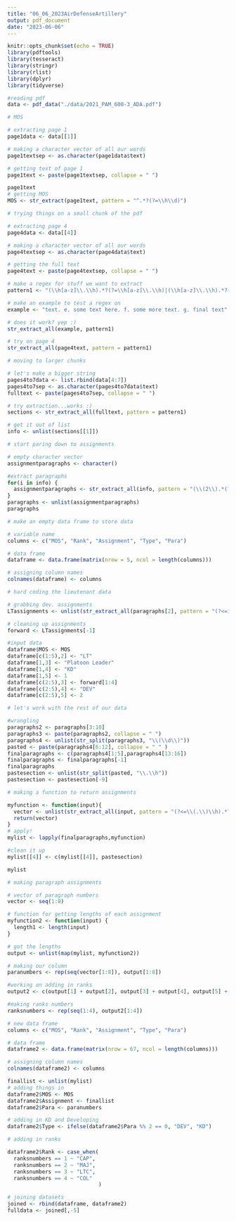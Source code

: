 ```yaml
---
title: "06_06_2023AirDefenseArtillery"
output: pdf_document
date: "2023-06-06"
---
```


```r
knitr::opts_chunk$set(echo = TRUE)
library(pdftools)
library(tesseract)
library(stringr)
library(rlist)
library(dplyr)
library(tidyverse)
```

```r
#reading pdf
data <- pdf_data("./data/2021_PAM_600-3_ADA.pdf")
```

```r
# MOS

# extracting page 1
page1data <- data[[1]]

# making a character vector of all our words
page1textsep <- as.character(page1data$text)

# getting text of page 1
page1text <- paste(page1textsep, collapse = " ")

page1text
# getting MOS
MOS <- str_extract(page1text, pattern = "^.*?(?=\\h\\d)")
```

```r
# trying things on a small chunk of the pdf

# extracting page 4
page4data <- data[[4]]

# making a character vector of all our words
page4textsep <- as.character(page4data$text)

# getting the full text
page4text <- paste(page4textsep, collapse = " ")

# make a regex for stuff we want to extract
pattern1 <- "(\\h[a-z]\\.\\h).*?(?=\\h[a-z]\\.\\h)|(\\h[a-z]\\.\\h).*?(?=$)"

# make an example to test a regex on
example <- "text. e. some text here. f. some more text. g. final text"

# does it work? yep :)
str_extract_all(example, pattern1)

# try on page 4
str_extract_all(page4text, pattern = pattern1)
```

```r
# moving to larger chunks

# let's make a bigger string
pages4to7data <- list.rbind(data[4:7])
pages4to7sep <- as.character(pages4to7data$text)
fulltext <- paste(pages4to7sep, collapse = " ")

# try extraction...works :) 
sections <- str_extract_all(fulltext, pattern = pattern1)

# get it out of list
info <- unlist(sections[[1]])
```

```r
# start paring down to assignments

# empty character vector
assignmentparagraphs <- character()

#extract paragraphs
for(i in info) {
  assignmentparagraphs <- str_extract_all(info, pattern = "(\\(2\\).*(?=\\(3\\)))|(\\(3\\).*(?=\\(4\\)))")
}
paragraphs <- unlist(assignmentparagraphs)
paragraphs
```

```r
# make an empty data frame to store data

# variable name
columns <- c("MOS", "Rank", "Assignment", "Type", "Para")

# data frame
dataframe <- data.frame(matrix(nrow = 5, ncol = length(columns)))

# assigning column names
colnames(dataframe) <- columns
```

```r
# hard coding the lieutenant data

# grabbing dev. assignments
LTassignments <- unlist(str_extract_all(paragraphs[2], pattern = "(?<=include\\h).*?(?=\\,)|(?<=\\,\\h).*?(?=\\,)|(?<=and\\h).*?(?=\\.)"))

# cleaning up assignments
forward <- LTassignments[-1]

#input data
dataframe$MOS <- MOS
dataframe[c(1:5),2] <- "LT"
dataframe[1,3] <- "Platoon Leader"
dataframe[1,4] <- "KD"
dataframe[1,5] <- 1
dataframe[c(2:5),3] <- forward[1:4]
dataframe[c(2:5),4] <- "DEV"
dataframe[c(2:5),5] <- 2
```

```r
# let's work with the rest of our data

#wrangling
paragraphs2 <- paragraphs[3:10]
paragraphs3 <- paste(paragraphs2, collapse = " ")
paragraphs4 <- unlist(str_split(paragraphs3, "\\(\\d\\)"))
pasted <- paste(paragraphs4[6:12], collapse = " " )
finalparagraphs <- c(paragraphs4[1:5],paragraphs4[13:16])
finalparagraphs <- finalparagraphs[-1]
finalparagraphs
pastesection <- unlist(str_split(pasted, "\\.\\h"))
pastesection <- pastesection[-9]
```

```r
# making a function to return assignments

myfunction <- function(input){
  vector <- unlist(str_extract_all(input, pattern = "(?<=\\(.\\)\\h).*?(?=\\.)|(?<=\\(.\\)\\h).*?(?=\\h$)"))
  return(vector)
}
# apply!
mylist <- lapply(finalparagraphs,myfunction)

#clean it up
mylist[[4]] <- c(mylist[[4]], pastesection)

mylist
```

```r
# making paragraph assignments

# vector of paragraph numbers
vector <- seq(1:8)

# function for getting lengths of each assignment
myfunction2 <- function(input) {
  length1 <- length(input)
}

# got the lengths
output <- unlist(map(mylist, myfunction2))

# making our column
paranumbers <- rep(seq(vector[1:8]), output[1:8])

#working on adding in ranks
output2 <- c(output[1] + output[2], output[3] + output[4], output[5] + output[6], output[7] + output[8])

#making ranks numbers
ranksnumbers <- rep(seq(1:4), output2[1:4])
```

```r
# new data frame
columns <- c("MOS", "Rank", "Assignment", "Type", "Para")

# data frame
dataframe2 <- data.frame(matrix(nrow = 67, ncol = length(columns)))

# assigning column names
colnames(dataframe2) <- columns

finallist <- unlist(mylist)
# adding things in
dataframe2$MOS <- MOS
dataframe2$Assignment <- finallist
dataframe2$Para <- paranumbers

# adding in KD and Developing
dataframe2$Type <- ifelse(dataframe2$Para %% 2 == 0, "DEV", "KD")

# adding in ranks

dataframe2$Rank <- case_when(
  ranksnumbers == 1 ~ "CAP",
  ranksnumbers == 2 ~ "MAJ",
  ranksnumbers == 3 ~ "LTC",
  ranksnumbers == 4 ~ "COL"
                             )
```

```r
# joining datasets
joined <- rbind(dataframe, dataframe2)
fulldata <- joined[,-5]
```

